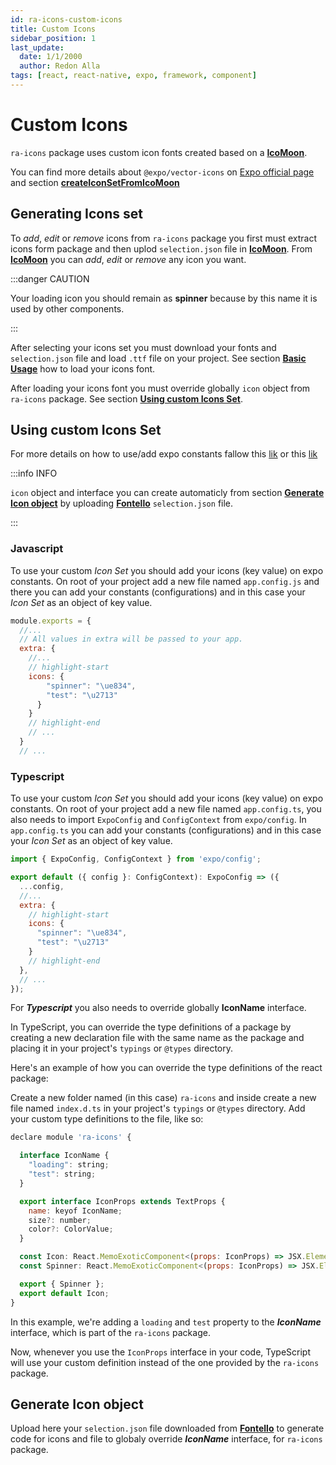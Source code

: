 ```yaml
---
id: ra-icons-custom-icons
title: Custom Icons
sidebar_position: 1
last_update:
  date: 1/1/2000
  author: Redon Alla
tags: [react, react-native, expo, framework, component]
---
```


# Custom Icons

`ra-icons` package uses custom icon fonts created based on a [**IcoMoon**](https://icomoon.io/).

You can find more details about `@expo/vector-icons` on [Expo official page](https://docs.expo.dev/guides/icons/) and section [**createIconSetFromIcoMoon**](https://docs.expo.dev/guides/icons/#createiconsetfromicomoon)


## Generating Icons set

To *add*, *edit* or *remove* icons from `ra-icons` package you first must extract icons form package and then uplod `selection.json` file in [**IcoMoon**](https://icomoon.io/).
From [**IcoMoon**](https://icomoon.io/) you can *add*, *edit* or *remove* any icon you want.

:::danger CAUTION

Your loading icon you should remain as **spinner** because by this name it is used by other components.

:::

After selecting your icons set you must download your fonts and `selection.json` file and load `.ttf` file on your project.
See section [**Basic Usage**](/docs/components/icons/ra-icons-basic-usage) how to load your icons font.

After loading your icons font you must override globally `icon` object from `ra-icons` package.
See section [**Using custom Icons Set**](#using-custom-icons-set).

## Using custom Icons Set

For more details on how to use/add expo constants fallow this [lik](https://docs.expo.dev/versions/latest/sdk/constants/) or this [lik](https://docs.expo.dev/workflow/configuration/)

:::info INFO

`icon` object and interface you can create automaticly from section [**Generate Icon object**](#generate-icon-object) by uploading [**Fontello**](https://icomoon.io/) `selection.json` file.

:::

### Javascript
To use your custom *Icon Set* you should add your icons (key value) on expo constants.
On root of your project add a new file named `app.config.js` and there you can add your constants (configurations) and in this case your *Icon Set* as an object of key value.

```jsx title="/src/app.config.js" showLineNumbers
module.exports = {
  //...
  // All values in extra will be passed to your app.
  extra: {
    //...
    // highlight-start
    icons: {
        "spinner": "\ue834",
        "test": "\u2713"
      }
    }
    // highlight-end
    // ...
  }
  // ...
```

### Typescript
To use your custom *Icon Set* you should add your icons (key value) on expo constants.
On root of your project add a new file named `app.config.ts`, you also needs to import `ExpoConfig` and `ConfigContext` from `expo/config`.
In `app.config.ts` you can add your constants (configurations) and in this case your *Icon Set* as an object of key value.

```jsx title="/src/app.config.ts" showLineNumbers
import { ExpoConfig, ConfigContext } from 'expo/config';

export default ({ config }: ConfigContext): ExpoConfig => ({
  ...config,
  //...
  extra: {
    // highlight-start
    icons: {
      "spinner": "\ue834",
      "test": "\u2713"
    }
    // highlight-end
  },
  // ...
});
```

For ***Typescript*** you also needs to override globally **IconName** interface.

In TypeScript, you can override the type definitions of a package by creating a new declaration file with the same name as the package and placing it in your project's `typings` or `@types` directory.

Here's an example of how you can override the type definitions of the react package:

Create a new folder named (in this case) `ra-icons` and inside create a new file named `index.d.ts` in your project's `typings` or `@types` directory.
Add your custom type definitions to the file, like so:

```jsx title="/typings/ra-icons/index.d.ts" showLineNumbers
declare module 'ra-icons' {

  interface IconName {
    "loading": string;
    "test": string;
  }

  export interface IconProps extends TextProps {
    name: keyof IconName;
    size?: number;
    color?: ColorValue;
  }

  const Icon: React.MemoExoticComponent<(props: IconProps) => JSX.Element>;
  const Spinner: React.MemoExoticComponent<(props: IconProps) => JSX.Element>;

  export { Spinner };
  export default Icon;
}
```

In this example, we're adding a `loading` and `test` property to the ***IconName*** interface, which is part of the `ra-icons` package.

Now, whenever you use the `IconProps` interface in your code, TypeScript will use your custom definition instead of the one provided by the `ra-icons` package.


## Generate Icon object

Upload here your `selection.json` file downloaded from [**Fontello**](https://icomoon.io/) to generate code for icons and file to globaly override ***IconName*** interface, for `ra-icons` package.


<GenerateIconObject />
